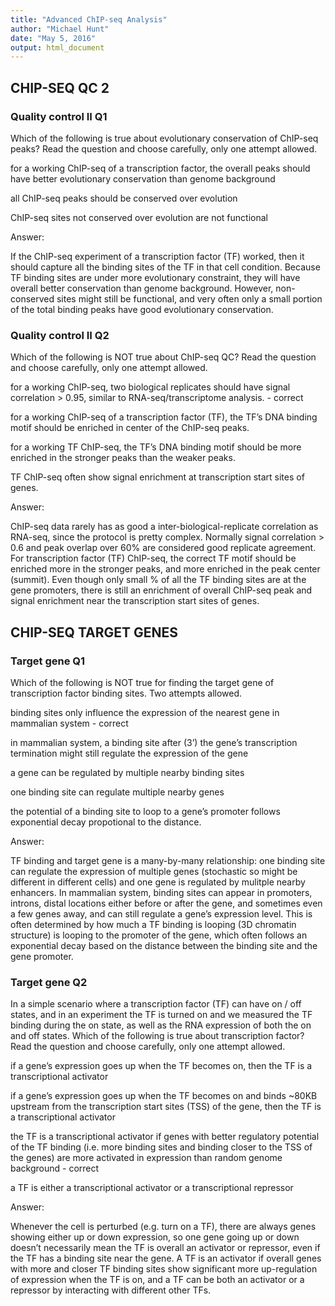 ```yaml
---
title: "Advanced ChIP-seq Analysis"
author: "Michael Hunt"
date: "May 5, 2016"
output: html_document
---
```


## CHIP-SEQ QC 2

### Quality control II Q1

Which of the following is true about evolutionary conservation of ChIP-seq peaks? Read the question and choose carefully, only one attempt allowed.

 for a working ChIP-seq of a transcription factor, the overall peaks should have better evolutionary conservation than genome background 
 
 all ChIP-seq peaks should be conserved over evolution  
 
 ChIP-seq sites not conserved over evolution are not functional  

Answer:  

If the ChIP-seq experiment of a transcription factor (TF) worked, then it should capture all the binding sites of the TF in that cell condition. Because TF binding sites are under more evolutionary constraint, they will have overall better conservation than genome background. However, non-conserved sites might still be functional, and very often only a small portion of the total binding peaks have good evolutionary conservation.


### Quality control II Q2


Which of the following is NOT true about ChIP-seq QC? Read the question and choose carefully, only one attempt allowed.


 for a working ChIP-seq, two biological replicates should have signal correlation > 0.95, similar to RNA-seq/transcriptome analysis. - correct 
 
 for a working ChIP-seq of a transcription factor (TF), the TF's DNA binding motif should be enriched in center of the ChIP-seq peaks.  
 
 for a working TF ChIP-seq, the TF's DNA binding motif should be more enriched in the stronger peaks than the weaker peaks.  
 
 TF ChIP-seq often show signal enrichment at transcription start sites of genes.  

Answer:  

ChIP-seq data rarely has as good a inter-biological-replicate correlation as RNA-seq, since the protocol is pretty complex. Normally signal correlation > 0.6 and peak overlap over 60% are considered good replicate agreement. For transcription factor (TF) ChIP-seq, the correct TF motif should be enriched more in the stronger peaks, and more enriched in the peak center (summit). Even though only small % of all the TF binding sites are at the gene promoters, there is still an enrichment of overall ChIP-seq peak and signal enrichment near the transcription start sites of genes.

## CHIP-SEQ TARGET GENES

### Target gene Q1

Which of the following is NOT true for finding the target gene of transcription factor binding sites. Two attempts allowed.

binding sites only influence the expression of the nearest gene in mammalian system - correct  

in mammalian system, a binding site after (3') the gene's transcription termination might still regulate the expression of the gene  

a gene can be regulated by multiple nearby binding sites  

one binding site can regulate multiple nearby genes   

the potential of a binding site to loop to a gene's promoter follows exponential decay propotional to the distance.  

Answer:  

TF binding and target gene is a many-by-many relationship: one binding site can regulate the expression of multiple genes (stochastic so might be different in different cells) and one gene is regulated by mulitple nearby enhancers. In mammalian system, binding sites can appear in promoters, introns, distal locations either before or after the gene, and sometimes even a few genes away, and can still regulate a gene's expression level. This is often determined by how much a TF binding is looping (3D chromatin structure) is looping to the promoter of the gene, which often follows an exponential decay based on the distance between the binding site and the gene promoter.  

### Target gene Q2

In a simple scenario where a transcription factor (TF) can have on / off states, and in an experiment the TF is turned on and we measured the TF binding during the on state, as well as the RNA expression of both the on and off states. Which of the following is true about transcription factor? Read the question and choose carefully, only one attempt allowed.

 if a gene's expression goes up when the TF becomes on, then the TF is a transcriptional activator  
 
 if a gene's expression goes up when the TF becomes on and binds ~80KB upstream from the transcription start sites (TSS) of the gene, then the TF is a transcriptional activator  
 
 the TF is a transcriptional activator if genes with better regulatory potential of the TF binding (i.e. more binding sites and binding closer to the TSS of the genes) are more activated in expression than random genome background - correct  
 
 a TF is either a transcriptional activator or a transcriptional repressor
 
Answer:  

Whenever the cell is perturbed (e.g. turn on a TF), there are always genes showing either up or down expression, so one gene going up or down doesn't necessarily mean the TF is overall an activator or repressor, even if the TF has a binding site near the gene. A TF is an activator if overall genes with more and closer TF binding sites show significant more up-regulation of expression when the TF is on, and a TF can be both an activator or a repressor by interacting with different other TFs.
